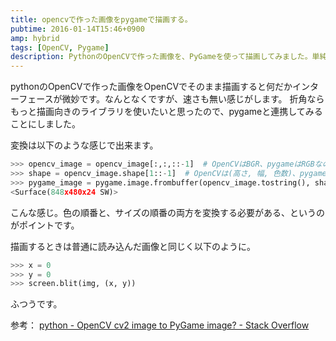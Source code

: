 ```yaml
---
title: opencvで作った画像をpygameで描画する。
pubtime: 2016-01-14T15:46+0900
amp: hybrid
tags: [OpenCV, Pygame]
description: PythonのOpenCVで作った画像を、PyGameを使って描画してみました。単純にOpenCVのimshowを使うよりも良い感じの見た目で、すこし速く描画出来ます。
---
```


pythonのOpenCVで作った画像をOpenCVでそのまま描画すると何だかインターフェースが微妙です。なんとなくですが、速さも無い感じがします。
折角ならもっと描画向きのライブラリを使いたいと思ったので、pygameと連携してみることにしました。

変換は以下のような感じで出来ます。
``` python
>>> opencv_image = opencv_image[:,:,::-1]  # OpenCVはBGR、pygameはRGBなので変換してやる必要がある。
>>> shape = opencv_image.shape[1::-1]  # OpenCVは(高さ, 幅, 色数)、pygameは(幅, 高さ)なのでこれも変換。
>>> pygame_image = pygame.image.frombuffer(opencv_image.tostring(), shape, 'RGB')
<Surface(848x480x24 SW)>
```
こんな感じ。色の順番と、サイズの順番の両方を変換する必要がある、というのがポイントです。

描画するときは普通に読み込んだ画像と同じく以下のように。
``` python
>>> x = 0
>>> y = 0
>>> screen.blit(img, (x, y))
```
ふつうです。


参考： [python - OpenCV cv2 image to PyGame image? - Stack Overflow](http://stackoverflow.com/questions/19306211/opencv-cv2-image-to-pygame-image)
